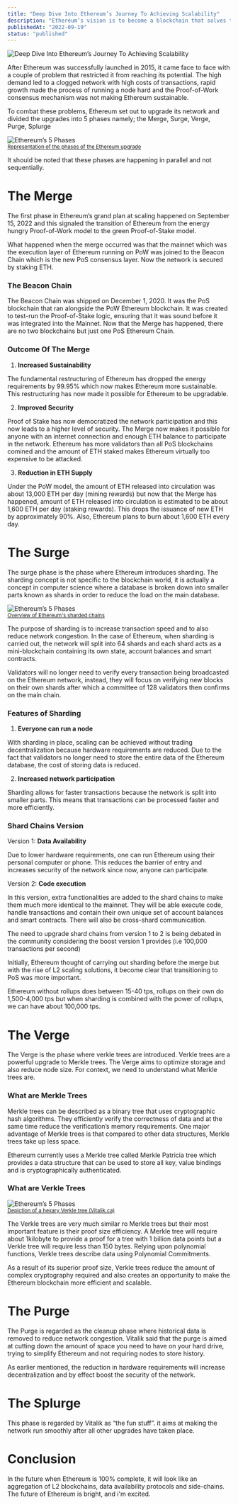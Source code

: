 ```yaml
---
title: "Deep Dive Into Ethereum’s Journey To Achieving Scalability"
description: "Ethereum’s vision is to become a blockchain that solves the blockchain trilemma problem. This means it will become more scalable, and secure and still maintain decentralization."
publishedAt: "2022-09-19"
status: "published"
---
```


<div className="flex justify-center">
  <Img
    src="https://i.ibb.co/NYmdBg3/Screenshot-20220917-135859.png"
    alt="Deep Dive Into Ethereum’s Journey To Achieving Scalability"
    width={300}
    height={200}
  />
</div>

After Ethereum was successfully launched in 2015, it came face to face with a couple of problem that restricted it from reaching its potential. The high demand led to a clogged network with high costs of transactions, rapid growth made the process of running a node hard and the Proof-of-Work consensus mechanism was not making Ethereum sustainable.

To combat these problems, Ethereum set out to upgrade its network and divided the upgrades into 5 phases namely; the Merge, Surge, Verge, Purge, Splurge

<div className="flex justify-center">
  <Img
    src="https://i.ibb.co/6PK0hSM/miles.jpg"
    alt="Ethereum’s 5 Phases"
    width={300}
    height={200}
  />
</div>
<small>
  <a href="https://twitter.com/milesdeutscher/status/1550315295402668032?t=0M6hOoA6VYZo2ehiodXoIw&s=19">
    Representation of the phases of the Ethereum upgrade
  </a>
</small>

It should be noted that these phases are happening in parallel and not sequentially.

# The Merge

The first phase in Ethereum’s grand plan at scaling happened on September 15, 2022 and this signaled the transition of Ethereum from the energy hungry Proof-of-Work model to the green Proof-of-Stake model.

What happened when the merge occurred was that the mainnet which was the execution layer of Ethereum running on PoW was joined to the Beacon Chain which is the new PoS consensus layer. Now the network is secured by staking ETH.

### The Beacon Chain

The Beacon Chain was shipped on December 1, 2020. It was the PoS blockchain that ran alongside the PoW Ethereum blockchain. It was created to test-run the Proof-of-Stake logic, ensuring that it was sound before it was integrated into the Mainnet. Now that the Merge has happened, there are no two blockchains but just one PoS Ethereum Chain.

### Outcome Of The Merge

1. **Increased Sustainability**

The fundamental restructuring of Ethereum has dropped the energy requirements by 99.95% which now makes Ethereum more sustainable. This restructuring has now made it possible for Ethereum to be upgradable.

2. **Improved Security**

Proof of Stake has now democratized the network participation and this now leads to a higher level of security. The Merge now makes it possible for anyone with an internet connection and enough ETH balance to participate in the network. Ethereum has more validators than all PoS blockchains comined and the amount of ETH staked makes Ethereum virtually too expensive to be attacked.

3. **Reduction in ETH Supply**

Under the PoW model, the amount of ETH released into circulation was about 13,000 ETH per day (mining rewards) but now that the Merge has happened, amount of ETH released into circulation is estimated to be about 1,600 ETH per day (staking rewards). This drops the issuance of new ETH by approximately 90%. Also, Ethereum plans to burn about 1,600 ETH every day.

# The Surge

The surge phase is the phase where Ethereum introduces sharding. The sharding concept is not specific to the blockchain world, it is actually a concept in computer science where a database is broken down into smaller parts known as shards in order to reduce the load on the main database.

<div className="flex justify-center">
  <Img
    src="https://i.ibb.co/LQ0DxqF/png-20220916-164227-0000.png"
    alt="Ethereum’s 5 Phases"
    width={300}
    height={200}
  />
</div>
<small>
  <a href="https://near.org/blog/detailed-overview-of-ethereum-2-0-shard-chains-committees-proposers-and-attesters">
    Overview of Ethereum's sharded chains
  </a>
</small>

The purpose of sharding is to increase transaction speed and to also reduce network congestion. In the case of Ethereum, when sharding is carried out, the network will split into 64 shards and each shard acts as a mini-blockchain containing its own state, account balances and smart contracts.

Validators will no longer need to verify every transaction being broadcasted on the Ethereum network, instead, they will focus on verifying new blocks on their own shards after which a committee of 128 validators then confirms on the main chain.

### Features of Sharding

1. **Everyone can run a node**

With sharding in place, scaling can be achieved without trading decentralization because hardware requirements are reduced. Due to the fact that validators no longer need to store the entire data of the Ethereum database, the cost of storing data is reduced.

2. **Increased network participation**

Sharding allows for faster transactions because the network is split into smaller parts. This means that transactions can be processed faster and more efficiently.

### Shard Chains Version

Version 1: **Data Availability**

Due to lower hardware requirements, one can run Ethereum using their personal computer or phone. This reduces the barrier of entry and increases security of the network since now, anyone can participate.

Version 2: **Code execution**

In this version, extra functionalities are added to the shard chains to make them much more identical to the mainnet. They will be able execute code, handle transactions and contain their own unique set of account balances and smart contracts. There will also be cross-shard communication.

The need to upgrade shard chains from version 1 to 2 is being debated in the community considering the boost version 1 provides (i.e 100,000 transactions per second)

Initially, Ethereum thought of carrying out sharding before the merge but with the rise of L2 scaling solutions, it become clear that transitioning to PoS was more important.

Ethereum without rollups does between 15-40 tps, rollups on their own do 1,500-4,000 tps but when sharding is combined with the power of rollups, we can have about 100,000 tps.

# The Verge

The Verge is the phase where verkle trees are introduced. Verkle trees are a powerful upgrade to Merkle trees. The Verge aims to optimize storage and also reduce node size. For context, we need to understand what Merkle trees are.

### What are Merkle Trees

Merkle trees can be described as a binary tree that uses cryptographic hash algorithms. They efficiently verify the correctness of data and at the same time reduce the verification’s memory requirements. One major advantage of Merkle trees is that compared to other data structures, Merkle trees take up less space.

Ethereum currently uses a Merkle tree called Merkle Patricia tree which provides a data structure that can be used to store all key, value bindings and is cryptographically authenticated.

### What are Verkle Trees

<div className="flex justify-center">
  <Img
    src="https://i.ibb.co/wQzGKJB/Screenshot-2022-09-17-at-22-56-00.png"
    alt="Ethereum’s 5 Phases"
    width={300}
    height={200}
  />
</div>
<small>
  <a href="https://vitalik.ca/general/2021/06/18/verkle.html">
    Depiction of a hexary Verkle tree (Vitalik.ca)
  </a>
</small>

The Verkle trees are very much similar ro Merkle trees but their most important feature is their proof size efficiency. A Merkle tree will require about 1kilobyte to provide a proof for a tree with 1 billion data points but a Verkle tree will require less than 150 bytes. Relying upon polynomial functions, Verkle trees describe data using Polynomial Commitments.

As a result of its superior proof size, Verkle trees reduce the amount of complex cryptography required and also creates an opportunity to make the Ethereum blockchain more efficient and scalable.

# The Purge

The Purge is regarded as the cleanup phase where historical data is removed to reduce network congestion. Vitalik said that the purge is aimed at cutting down the amount of space you need to have on your hard drive, trying to simplify Ethereum and not requiring nodes to store history.

As earlier mentioned, the reduction in hardware requirements will increase decentralization and by effect boost the security of the network.

# The Splurge

This phase is regarded by Vitalik as “the fun stuff”. it aims at making the network run smoothly after all other upgrades have taken place.

# Conclusion

In the future when Ethereum is 100% complete, it will look like an aggregation of L2 blockchains, data availability protocols and side-chains. The future of Ethereum is bright, and i'm excited.
